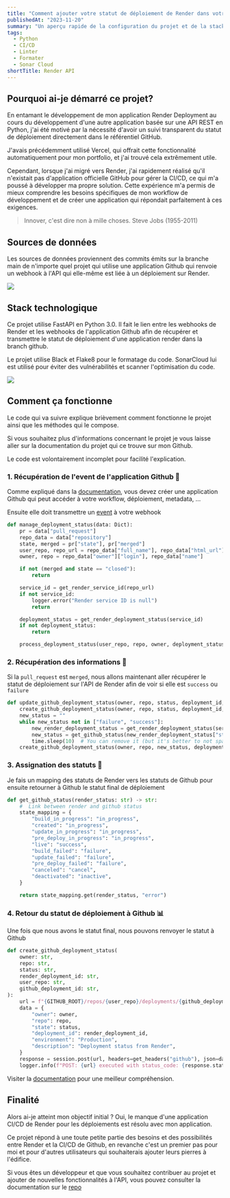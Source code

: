 ```yaml
---
title: "Comment ajouter votre statut de déploiement de Render dans votre repo Github avec Python"
publishedAt: "2023-11-20"
summary: "Un aperçu rapide de la configuration du projet et de la stack technologique que j'ai utilisé."
tags:
  - Python
  - CI/CD
  - Linter
  - Formater
  - Sonar Cloud
shortTitle: Render API
---
```


## Pourquoi ai-je démarré ce projet?

En entamant le développement de mon application Render Deployment au cours du développement d'une autre application basée sur une API REST en Python, j'ai été motivé par la nécessité d'avoir un suivi transparent du statut de déploiement directement dans le référentiel GitHub.

J'avais précédemment utilisé Vercel, qui offrait cette fonctionnalité automatiquement pour mon portfolio, et j'ai trouvé cela extrêmement utile. 

Cependant, lorsque j'ai migré vers Render, j'ai rapidement réalisé qu'il n'existait pas d'application officielle GitHub pour gérer la CI/CD, ce qui m'a poussé à développer ma propre solution. Cette expérience m'a permis de mieux comprendre les besoins spécifiques de mon workflow de développement et de créer une application qui répondait parfaitement à ces exigences.

> Innover, c'est dire non à mille choses. Steve Jobs (1955-2011)

## Sources de données

Les sources de données proviennent des commits émits sur la branche main de n'importe quel projet qui utilise une application Github qui renvoie un webhook à l'API qui elle-même est liée à un déploiement sur Render.

<Image
  width={600}
  height={400}
  src="/blog/render-deployment/github-actions.svg"
/>

## Stack technologique

Ce projet utilise FastAPI en Python 3.0. Il fait le lien entre les webhooks de Render et les webhooks de l'application Github afin de récupérer et transmettre le statut de déploiement d'une application render dans la branch github.

Le projet utilise Black et Flake8 pour le formatage du code. SonarCloud lui est utilisé pour éviter des vulnérabilités et scanner l'optimisation du code. 

<Image
  width={600}
  height={400}
  src="/blog/render-deployment/stack.svg"
/>

## Comment ça fonctionne

Le code qui va suivre explique brièvement comment fonctionne le projet ainsi que les méthodes qui le compose.

Si vous souhaitez plus d'informations concernant le projet je vous laisse aller sur la documentation du projet qui ce trouve sur mon Github.

<Alert type="warning">
  Le code est volontairement incomplet pour facilité l'explication.
</Alert>

### 1. Récupération de l'event de l'application Github 📲

Comme expliqué dans la [documentation](https://github.com/Fyleek/render-api?tab=readme-ov-file#installation-and-creation-of-the-github-app), vous devez créer une application Github qui peut accéder à votre workflow, déploiement, metadata, ...

Ensuite elle doit transmettre un [event](https://docs.github.com/en/webhooks/webhook-events-and-payloads#pull_request) à votre webhook

```python showLineNumbers {1}
def manage_deployment_status(data: Dict):
    pr = data["pull_request"]
    repo_data = data["repository"]
    state, merged = pr["state"], pr["merged"]
    user_repo, repo_url = repo_data["full_name"], repo_data["html_url"]
    owner, repo = repo_data["owner"]["login"], repo_data["name"]

    if not (merged and state == "closed"):
        return

    service_id = get_render_service_id(repo_url)
    if not service_id:
        logger.error("Render service ID is null")
        return

    deployment_status = get_render_deployment_status(service_id)
    if not deployment_status:
        return

    process_deployment_status(user_repo, repo, owner, deployment_status, service_id)
```

### 2. Récupération des informations 🧮

Si la `pull_request` est `merged`, nous allons maintenant aller récupérer le statut de déploiement sur l'API de Render afin de voir si elle est `success` ou `failure` 

```py showLineNumbers {5}
def update_github_deployment_status(owner, repo, status, deployment_id, user_repo, github_deployment_id, service_id):
    create_github_deployment_status(owner, repo, status, deployment_id, user_repo, github_deployment_id)
    new_status = ""
    while new_status not in ["failure", "success"]:
        new_render_deployment_status = get_render_deployment_status(service_id)
        new_status = get_github_status(new_render_deployment_status["status"])
        time.sleep(10)  # You can remove it (but it's better to not spam the render API [400 GET request/minutes])
    create_github_deployment_status(owner, repo, new_status, deployment_id, user_repo, github_deployment_id)
```

### 3. Assignation des statuts 📨

Je fais un mapping des statuts de Render vers les statuts de Github pour ensuite retourner à Github le statut final de déploiement

```py
def get_github_status(render_status: str) -> str:
    #  Link between render and github status
    state_mapping = {
        "build_in_progress": "in_progress",
        "created": "in_progress",
        "update_in_progress": "in_progress",
        "pre_deploy_in_progress": "in_progress",
        "live": "success",
        "build_failed": "failure",
        "update_failed": "failure",
        "pre_deploy_failed": "failure",
        "canceled": "cancel",
        "deactivated": "inactive",
    }

    return state_mapping.get(render_status, "error")
```

### 4. Retour du statut de déploiement à Github 📊

Une fois que nous avons le statut final, nous pouvons renvoyer le statut à Github

```python showLineNumbers {10-17}
def create_github_deployment_status(
    owner: str,
    repo: str,
    status: str,
    render_deployment_id: str,
    user_repo: str,
    github_deployment_id: str,
):
    url = f"{GITHUB_ROOT}/repos/{user_repo}/deployments/{github_deployment_id}/statuses"
    data = {
        "owner": owner,
        "repo": repo,
        "state": status,
        "deployment_id": render_deployment_id,
        "environment": "Production",
        "description": "Deployment status from Render",
    }
    response = session.post(url, headers=get_headers("github"), json=data)
    logger.info(f"POST: {url} executed with status_code: {response.status_code}")
```

<Alert type="info">
  Visiter la <a href="https://github.com/Fyleek/render-api" style={{"color": "blue"}}>documentation</a> pour une meilleur compréhension.
</Alert>

## Finalité

Alors ai-je atteint mon objectif initial ? Oui, le manque d'une application CI/CD de Render pour les déploiements est résolu avec mon application.

Ce projet répond à une toute petite partie des besoins et des possibilités entre Render et la CI/CD de Github, en revanche c'est un premier pas pour moi et pour d'autres utilisateurs qui souhaiterais ajouter leurs pierres à l'édifice.

Si vous êtes un développeur et que vous souhaitez contribuer au projet et ajouter de nouvelles fonctionnalités à l'API, vous pouvez consulter la documentation sur le [repo](https://github.com/Fyleek/render-api)
